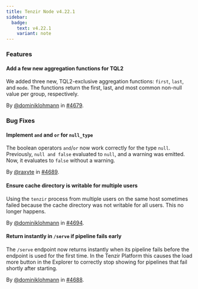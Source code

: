 ```yaml
---
title: Tenzir Node v4.22.1
sidebar:
  badge:
    text: v4.22.1
    variant: note
---
```


### Features

#### Add a few new aggregation functions for TQL2

We added three new, TQL2-exclusive aggregation functions: `first`, `last`, and
`mode`. The functions return the first, last, and most common non-null value per
group, respectively.

By [@dominiklohmann](https://github.com/dominiklohmann) in [#4679](https://github.com/tenzir/tenzir/pull/4679).

### Bug Fixes

#### Implement `and` and `or` for `null_type`

The boolean operators `and`/`or` now work correctly for the type `null`.
Previously, `null and false` evaluated to `null`, and a warning was emitted.
Now, it evaluates to `false` without a warning.

By [@raxyte](https://github.com/raxyte) in [#4689](https://github.com/tenzir/tenzir/pull/4689).

#### Ensure cache directory is writable for multiple users

Using the `tenzir` process from multiple users on the same host sometimes failed
because the cache directory was not writable for all users. This no longer
happens.

By [@dominiklohmann](https://github.com/dominiklohmann) in [#4694](https://github.com/tenzir/tenzir/pull/4694).

#### Return instantly in `/serve` if pipeline fails early

The `/serve` endpoint now returns instantly when its pipeline fails before the
endpoint is used for the first time. In the Tenzir Platform this causes the load
more button in the Explorer to correctly stop showing for pipelines that fail
shortly after starting.

By [@dominiklohmann](https://github.com/dominiklohmann) in [#4688](https://github.com/tenzir/tenzir/pull/4688).
